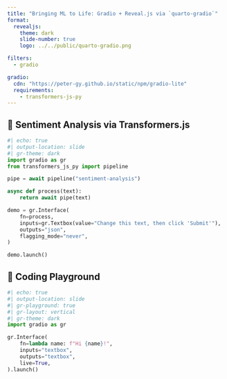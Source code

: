 ```yaml
---
title: "Bringing ML to Life: Gradio + Reveal.js via `quarto-gradio`"
format: 
  revealjs:
    theme: dark
    slide-number: true
    logo: ../../public/quarto-gradio.png

filters:
  - gradio

gradio:
  cdn: "https://peter-gy.github.io/static/npm/gradio-lite"
  requirements:
    - transformers-js-py
---
```


## 🤗 Sentiment Analysis via Transformers.js

```python
#| echo: true
#| output-location: slide
#| gr-theme: dark
import gradio as gr
from transformers_js_py import pipeline

pipe = await pipeline("sentiment-analysis")

async def process(text):
    return await pipe(text)

demo = gr.Interface(
    fn=process,
    inputs=gr.Textbox(value="Change this text, then click 'Submit'"),
    outputs="json",
    flagging_mode="never",
)

demo.launch()
```

## 🛝 Coding Playground

```python
#| echo: true
#| output-location: slide
#| gr-playground: true
#| gr-layout: vertical
#| gr-theme: dark
import gradio as gr

gr.Interface(
    fn=lambda name: f"Hi {name}!",
    inputs="textbox",
    outputs="textbox",
    live=True,
).launch()
```
